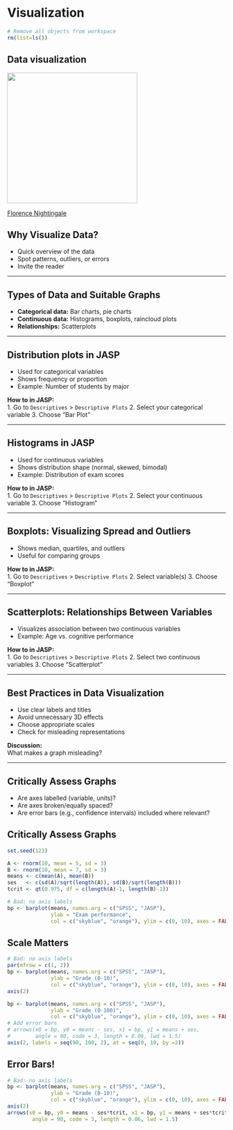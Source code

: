 # Visualization {.section}

```r
# Remove all objects from workspace
rm(list=ls())
```


## Data visualization

![](../../images/nightingale.jpg){height="300"}

[Florence Nightingale](https://en.wikipedia.org/wiki/Florence_Nightingale)


## Why Visualize Data?

- Quick overview of the data
- Spot patterns, outliers, or errors
- Invite the reader

---


## Types of Data and Suitable Graphs

- **Categorical data:** Bar charts, pie charts
- **Continuous data:** Histograms, boxplots, raincloud plots
- **Relationships:** Scatterplots


---

## Distribution plots in JASP

- Used for categorical variables
- Shows frequency or proportion
- Example: Number of students by major

**How to in JASP:**  
1. Go to `Descriptives` > `Descriptive Plots`
2. Select your categorical variable
3. Choose "Bar Plot"

---

## Histograms in JASP

- Used for continuous variables
- Shows distribution shape (normal, skewed, bimodal)
- Example: Distribution of exam scores

**How to in JASP:**  
1. Go to `Descriptives` > `Descriptive Plots`
2. Select your continuous variable
3. Choose "Histogram"

---

## Boxplots: Visualizing Spread and Outliers

- Shows median, quartiles, and outliers
- Useful for comparing groups

**How to in JASP:**  
1. Go to `Descriptives` > `Descriptive Plots`
2. Select variable(s)
3. Choose "Boxplot"

---

## Scatterplots: Relationships Between Variables

- Visualizes association between two continuous variables
- Example: Age vs. cognitive performance

**How to in JASP:**  
1. Go to `Descriptives` > `Descriptive Plots`
2. Select two continuous variables
3. Choose "Scatterplot"

---

## Best Practices in Data Visualization

- Use clear labels and titles
- Avoid unnecessary 3D effects
- Choose appropriate scales
- Check for misleading representations

**Discussion:**  
What makes a graph misleading?


---


## Critically Assess Graphs

- Are axes labelled (variable, units)?
- Are axes broken/equally spaced?
- Are error bars (e.g., confidence intervals) included where relevant?

## Critically Assess Graphs
```r
set.seed(123)

A <- rnorm(10, mean = 5, sd = 3)
B <- rnorm(10, mean = 7, sd = 3)
means <- c(mean(A), mean(B))
ses   <- c(sd(A)/sqrt(length(A)), sd(B)/sqrt(length(B)))
tcrit <- qt(0.975, df = c(length(A)-1, length(B)-1))

# Bad: no axis labels
bp <- barplot(means, names.arg = c("SPSS", "JASP"),
              ylab = "Exam performance",
              col = c("skyblue", "orange"), ylim = c(0, 10), axes = FALSE)
```


## Scale Matters
```r

# Bad: no axis labels
par(mfrow = c(1, 2))
bp <- barplot(means, names.arg = c("SPSS", "JASP"),
              ylab = "Grade (0-10)",
              col = c("skyblue", "orange"), ylim = c(0, 10), axes = FALSE)
axis(2)

bp <- barplot(means, names.arg = c("SPSS", "JASP"),
              ylab = "Grade (0-100)",
              col = c("skyblue", "orange"), ylim = c(0, 10), axes = FALSE)
# Add error bars
# arrows(x0 = bp, y0 = means - ses, x1 = bp, y1 = means + ses,
#        angle = 90, code = 3, length = 0.06, lwd = 1.5)
axis(2, labels = seq(90, 100, 2), at = seq(0, 10, by =2))
```


## Error Bars!
```r

# Bad: no axis labels
bp <- barplot(means, names.arg = c("SPSS", "JASP"),
              ylab = "Grade (0-10)",
              col = c("skyblue", "orange"), ylim = c(0, 10), axes = FALSE)
axis(2)
arrows(x0 = bp, y0 = means - ses*tcrit, x1 = bp, y1 = means + ses*tcrit,
        angle = 90, code = 3, length = 0.06, lwd = 1.5)

```


